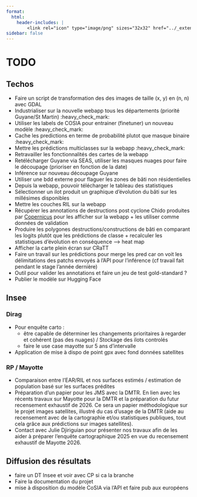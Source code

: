 ```yaml
---
format:
  html:
    header-includes: |
        <link rel="icon" type="image/png" sizes="32x32" href="../_extensions/InseeFrLab/onyxia/favicon-32x32.png">
sidebar: false
---
```


# TODO

## Techos

- Faire un script de transformation des des images de taille (x, y) en (n, n) avec GDAL
- Industrialiser sur la nouvelle webapp tous les départements (priorité Guyane/St Martin) :heavy_check_mark:
- Utiliser les labels de COSIA pour entrainer (finetuner) un nouveau modèle :heavy_check_mark:
- Cache les predictions en terme de probabilité plutot que masque binaire :heavy_check_mark:
- Mettre les prédictions multiclasses sur la webapp :heavy_check_mark:
- Retravailler les fonctionnalités des cartes de la webapp
- Retélécharger Guyane via SEAS, utiliser les masques nuages pour faire le découpage (prioriser en fonction de la date)
- Inférence sur nouveau découpage Guyane  
- Utiliser une bdd externe pour flaguer les zones de bâti non résidentielles  
- Depuis la webapp, pouvoir télécharger le tableau des statistiques  
- Sélectionner un ilot produit un graphique d'évolution du bâti sur les millésimes disponibles  
- Mettre les couches RIL sur la webapp  
- Récupérer les annotations de destructions post cyclone Chido produites par [Copernicus](https://rapidmapping.emergency.copernicus.eu/EMSR780) pour les afficher sur la webapp + les utiliser comme données de validation  
- Produire les polygones destructions/constructions de bâti en comparant les logits plutôt que les prédictions de classe + recalculer les statistiques d'évolution en conséquence --> heat map  
- Afficher la carte plein écran sur CRaTT  
- Faire un travail sur les prédictions pour merge les pred car on voit les délimitations des patchs envoyés à l'API pour l'inférence (cf travail fait pendant le stage l'année dernière)  
- Outil pour valider les annotations et faire un jeu de test gold-standard ?  
- Publier le modèle sur Hugging Face  

## Insee

### Dirag

- Pour enquête carto : 
  - être capable de déterminer les changements prioritaires à regarder et cohérent (pas des nuages) / Stockage des ilots controlés
  - faire le use case mayotte sur 5 ans d'intervalle

- Application de mise à dispo de point gpx avec fond données satellites

### RP / Mayotte
 
- Comparaison entre l'EAR/RIL et nos surfaces estimés / estimation de population basé sur les surfaces prédites
-	Préparation d’un papier pour les JMS avec la DMTR. En lien avec les récents travaux sur Mayotte pour la DMTR et la préparation du futur recensement exhaustif de 2026. Ce sera un papier méthodologique sur le projet images satellites, illustré du cas d’usage de la DMTR (aide au recensement avec de la cartographie et/ou statistiques publiques, tout cela grâce aux prédictions sur images satellites).  
-	Contact avec Julie Djiriguian pour présenter nos travaux afin de les aider à préparer l’enquête cartographique 2025 en vue du recensement exhaustif de Mayotte 2026.  


## Diffusion des résultats

- faire un DT Insee et voir avec CP si ca la branche
- Faire la documentation du projet
- mise à disposition du modèle CoSIA via l'API et faire pub aux européens
